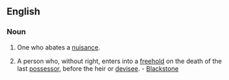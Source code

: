 ==English==
===Noun===
{{en-noun}}

# {{law}} One who abates a [[nuisance]].
# {{law}} A person who, without right, enters into a [[freehold]] on the death of the last [[possessor]], before the heir or [[devisee]]. - [[Blackstone]]